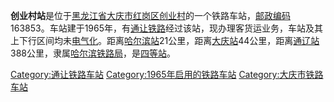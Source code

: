 {{noteTA
|1=zh-cn:始发车次; zh-hk:列車班次;
|2=zh-cn:车次; zh-hk:班次;
}}
{{Infobox China railway station 
|车站名称 = 创业村站
|车站名称拼音 = Chuangyecun
|车站英文名称 = Chuangyecun Railway Station
|车站代码 = 56990<ref>{{cite book|title=中华人民共和国铁路车站代码（GB/T 10302-2010）|publisher=中国标准出版社|year=2010|isbn=155066140495|ignore-isbn-error=true|pages=36}}</ref>
|电报码 = CEX
|拼音码 = CYC
|车站地址 = [[黑龙江省|黑龙江省]][[大庆市|大庆市]]
|归属 = [[哈尔滨铁路局|哈尔滨铁路局]]
|车站等级 = [[四等站_(中铁)|四等站]]
|线路 = [[通让铁路|通让铁路]]
}}
'''创业村站'''是位于[[黑龙江省|黑龙江省]][[大庆市|大庆市]][[红岗区创业村|红岗区创业村]]的一个铁路车站，[[邮政编码|邮政编码]]163853。车站建于1965年，有[[通让铁路|通让铁路]]经过该站，现办理客货运业务，车站及其上下行区间均未[[电气化|电气化]]。距离[[哈尔滨站|哈尔滨站]]21公里，距离[[大庆站|大庆站]]44公里，距离[[通辽站|通辽站]]388公里，隶属[[哈尔滨铁路局|哈尔滨铁路局]]，是[[四等站_(中铁)|四等站]]。

{{start rail box}}
{{s-inop|[[林源站|林源站]]}}
{{s-line|[[通让铁路|通让铁路]]}}
{{s-inop|[[银浪站|银浪站]]}}
{{end box}}
{{通让铁路}}
{{铁路车站小作品}}
{{黑龙江小作品}}

[[Category:通让铁路车站|Category:通让铁路车站]]
[[Category:1965年启用的铁路车站|Category:1965年启用的铁路车站]]
[[Category:大庆市铁路车站|Category:大庆市铁路车站]]